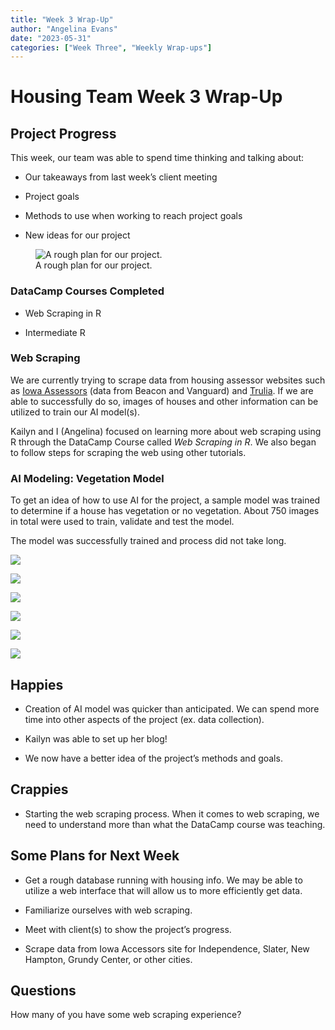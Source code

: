 ```yaml
---
title: "Week 3 Wrap-Up"
author: "Angelina Evans"
date: "2023-05-31"
categories: ["Week Three", "Weekly Wrap-ups"]
---
```


# Housing Team Week 3 Wrap-Up

## Project Progress

This week, our team was able to spend time thinking and talking about:

-   Our takeaways from last week's client meeting

-   Project goals

-   Methods to use when working to reach project goals

-   New ideas for our project

![A rough plan for our project.](projectPlan.jpg)

### DataCamp Courses Completed

-   Web Scraping in R

-   Intermediate R

### Web Scraping

We are currently trying to scrape data from housing assessor websites such as [Iowa Assessors](https://iowaassessors.com/) (data from Beacon and Vanguard) and [Trulia](https://www.trulia.com/). If we are able to successfully do so, images of houses and other information can be utilized to train our AI model(s).

Kailyn and I (Angelina) focused on learning more about web scraping using R through the DataCamp Course called *Web Scraping in R*. We also began to follow steps for scraping the web using other tutorials.

### AI Modeling: Vegetation Model

To get an idea of how to use AI for the project, a sample model was trained to determine if a house has vegetation or no vegetation. About 750 images in total were used to train, validate and test the model.

The model was successfully trained and process did not take long.

![](image1.jpg)

![](image2.jpg)

![](image3.jpg)

![](image4.jpg)

![](image5.jpg)

![](image6.jpg)

## Happies

-   Creation of AI model was quicker than anticipated. We can spend more time into other aspects of the project (ex. data collection).

-   Kailyn was able to set up her blog!

-   We now have a better idea of the project's methods and goals.

## Crappies

-   Starting the web scraping process. When it comes to web scraping, we need to understand more than what the DataCamp course was teaching.

## Some Plans for Next Week

-   Get a rough database running with housing info. We may be able to utilize a web interface that will allow us to more efficiently get data.

-   Familiarize ourselves with web scraping.

-   Meet with client(s) to show the project's progress.

-   Scrape data from Iowa Accessors site for Independence, Slater, New Hampton, Grundy Center, or other cities. 

## Questions

How many of you have some web scraping experience?
